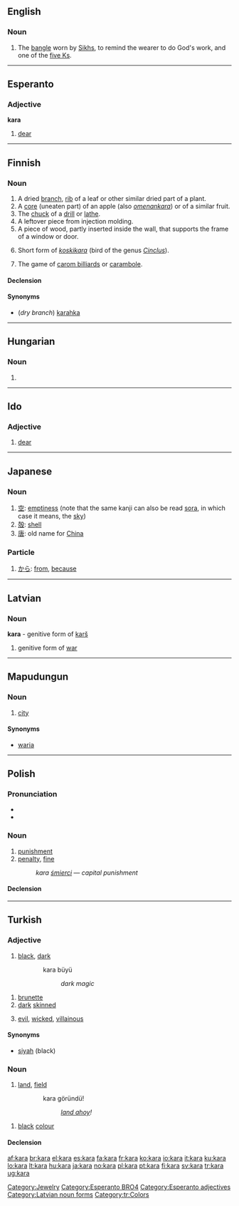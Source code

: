 {{also|Kara}}
==English==
{{wikipedia}}

===Noun===
{{en-noun}}

# {{context|Sikhism}} The [[bangle]] worn by [[Sikh]]s, to remind the wearer to do God's work, and one of the [[five Ks]].

{{anagrams:en/aakr}}

[[Category:Jewelry]]

----

==Esperanto==

===Adjective===
'''kara'''

# [[dear]]

[[Category:Esperanto BRO4]]
[[Category:Esperanto adjectives]]

----

==Finnish==

===Noun===
{{infl|fi|noun}}

# A dried [[branch]], [[rib]] of a leaf or other similar dried part of a plant.
# A [[core]] (uneaten part) of an apple (also ''[[omenankara]]'') or of a similar fruit.
# The [[chuck]] of a [[drill]] or [[lathe]].
# A leftover piece from injection molding.
# A piece of wood, partly inserted inside the wall, that supports the frame of a window or door.
# {{birds|lang=fi}} Short form of ''[[koskikara]]'' (bird of the genus ''[[Cinclus]]'').
# The game of [[carom billiards]] or [[carambole]].

====Declension====
{{fi-decl-kala|kar}}

====Synonyms====
* (''dry branch'') [[karahka]]

----
==Hungarian==
===Noun===
{{hu-noun form}}

# {{hu-inflection of|kar|pos|3s}}

----

==Ido==

===Adjective===
{{io-adj}}

# [[dear]]

----

==Japanese==

===Noun===
{{ja-noun|r|hira=から}}

# [[空]]: [[emptiness]] (note that the same kanji can also be read [[sora]], in which case it means, the [[sky]])
# [[殻]]: [[shell]]
# [[唐]]: old name for [[China]]

===Particle===
{{ja-pos|r|particle|hira=から}}

# [[から]]: [[from]], [[because]]

----

==Latvian==

===Noun===
'''kara''' - genitive form of [[karš]]

# genitive form of [[war]]
{{lv-noun-d1|kar|š}}

[[Category:Latvian noun forms]]

----

==Mapudungun==

===Noun===
{{infl|arn|noun|using Raguileo Alphabet}}

# [[city]]

====Synonyms====
* [[waria]]

----

==Polish==
{{wikipedia|lang=pl|dab=Kara}}

===Pronunciation===
* {{IPA|lang=pl|[ˈkara]}}
* {{audio|Pl-kara.ogg|Audio}}

===Noun===
{{infl|pl|noun|g=f}}

# [[punishment]]
# [[penalty]], [[fine]]
#: ''kara [[śmierć|śmierci]]'' &mdash; ''capital punishment''

====Declension====
{{pl-decl-noun-f|ka|r}}

----

==Turkish==

===Adjective===
{{tr-adj}}

# {{obsolete|poetic|lang=tr}} [[black]], [[dark]]
:: kara büyü
::: ''dark magic''
# [[brunette]]
# [[dark]] [[skinned]]
# {{figuratively|lang=tr}} [[evil]], [[wicked]], [[villainous]]

====Synonyms====
* [[siyah]] (black)

===Noun===
{{tr-noun|yı|lar}}

# [[land]], [[field]]
:: kara göründü!
::: ''[[land ahoy]]!''
# {{obsolete|poetic|lang=tr}} [[black]] [[colour]]

====Declension====
{{tr-noun-v|a}}
{{tr-poss-v-aı}}

[[Category:tr:Colors]]

[[af:kara]]
[[br:kara]]
[[el:kara]]
[[es:kara]]
[[fa:kara]]
[[fr:kara]]
[[ko:kara]]
[[io:kara]]
[[it:kara]]
[[ku:kara]]
[[lo:kara]]
[[lt:kara]]
[[hu:kara]]
[[ja:kara]]
[[no:kara]]
[[pl:kara]]
[[pt:kara]]
[[fi:kara]]
[[sv:kara]]
[[tr:kara]]
[[ug:kara]]